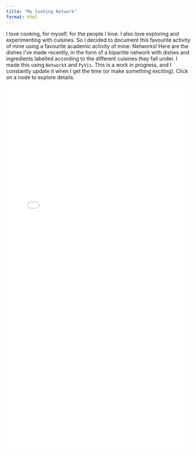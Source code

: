 ```yaml
---
title: "My Cooking Network"
format: html
---
```



I love cooking, for myself, for the people I love. I also love exploring and experimenting with cuisines. So I decided to document this favourite activity of mine using a favourite academic activity of mine: Networks! Here are the dishes I've made recently, in the form of a bipartite network with dishes and ingredients labelled according to the different cuisines they fall under. I made this using <code>NetworkX</code> and <code>PyVis</code>. This is a work in progress, and I constantly update it when I get the time (or make something exciting). Click on a node to explore details.

<iframe src="/MyCookingNetwork.html" width="100%" height="1000px" style="border: none;"></iframe>
